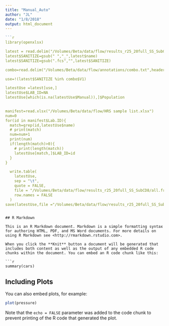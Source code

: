 ```yaml
---
title: "Manual_Auto"
author: "JL"
date: "1/8/2018"
output: html_document
---
```


```r

```r
library(openxlsx)

latest = read.delim("/Volumes/Beta/data/flow/results_r25_20full_SS_SubCD8/all.freq.metrics.txt", stringsAsFactors = FALSE)
latest$SANITIZE=gsub(" ","_",latest$name)
latest$SANITIZE=gsub(".fcs","",latest$SANITIZE)

combo=read.delim("/Volumes/Beta/data/flow/annotations/combo.txt",header = FALSE, stringsAsFactors = FALSE)

use=!(latest$SANITIZE %in% combo$V1)

latestUse =latest[use,]
latestUse$LAB_ID=NA
latestUse[which(is.na(latestUse$Manual)),]$Population
 

manifest=read.xlsx("/Volumes/Beta/data/flow/HRS sample list.xlsx")
num=0
for(id in manifest$Lab.ID){
  match=grep(id,latestUse$name)
  # print(match)
  num=num+1
  print(num)
  if(length(match)>0){
    # print(length(match))
    latestUse[match,]$LAB_ID=id
  }
}

  write.table(
    latestUse,
    sep = "\t",
    quote = FALSE,
    file = "/Volumes/Beta/data/flow/results_r25_20full_SS_SubCD8/all.freq.metrics.use.txt",
    row.names = FALSE
  ) 
save(latestUse,file ="/Volumes/Beta/data/flow/results_r25_20full_SS_SubCD8/all.freq.metrics.use.Rdata" )

```



```

## R Markdown

This is an R Markdown document. Markdown is a simple formatting syntax for authoring HTML, PDF, and MS Word documents. For more details on using R Markdown see <http://rmarkdown.rstudio.com>.

When you click the **Knit** button a document will be generated that includes both content as well as the output of any embedded R code chunks within the document. You can embed an R code chunk like this:

```r
summary(cars)
```

## Including Plots

You can also embed plots, for example:

```r
plot(pressure)
```

Note that the `echo = FALSE` parameter was added to the code chunk to prevent printing of the R code that generated the plot.
